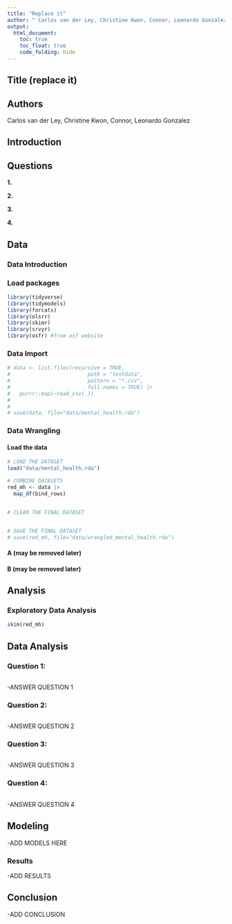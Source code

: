 ```yaml
---
title: "Replace it"
author: " Carlos van der Ley, Christine Kwon, Connor, Leonardo Gonzalez"
output: 
  html_document:
    toc: true
    toc_float: true
    code_folding: hide
---
```


## Title (replace it)



## Authors

Carlos van der Ley, Christine Kwon, Connor, Leonardo Gonzalez

## Introduction



## Questions

**1. **

**2. **

**3. **

**4. **

## Data

### Data Introduction



### Load packages
```r
library(tidyverse)
library(tidymodels)
library(forcats)
library(olsrr)
library(skimr)
library(srvyr)
library(osfr) #from osf website
```

### Data Import
```r

# data <- list.files(recursive = TRUE,
#                         path = "testdata",
#                         pattern = "*.csv",
#                         full.names = TRUE) |>
#   purrr::map(~read_csv(.))
# 
# 
# save(data, file="data/mental_health.rda")

```

### Data Wrangling

#### Load the data

```r
# LOAD THE DATASET
load("data/mental_health.rda")
```

```r

# COMBINE DATASETS
red_mh <- data |>
  map_df(bind_rows)


# CLEAN THE FINAL DATASET


# SAVE THE FINAL DATASET
# save(red_mh, file="data/wrangled_mental_health.rda")

```

#### A (may be removed later)

#### B (may be removed later)

## Analysis



### Exploratory Data Analysis

```r
skim(red_mh)
```

## Data Analysis

### Question 1:

```r{}

```
-ANSWER QUESTION 1

### Question 2:

```r{}

```
-ANSWER QUESTION 2

### Question 3:

```r{}

```
-ANSWER QUESTION 3

### Question 4:

```r{}

```

-ANSWER QUESTION 4

## Modeling

-ADD MODELS HERE

### Results

-ADD RESULTS

## Conclusion

-ADD CONCLUSION
